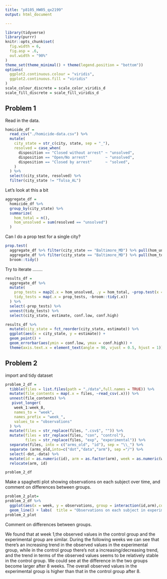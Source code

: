 ```yaml
---
title: "p8105_HW05_qx2199"
output: html_document

---
```




```r
library(tidyverse)
library(purrr)
knitr::opts_chunk$set(
  fig.width = 6,
  fig.asp = .6,
  out.width = "90%"
)
theme_set(theme_minimal() + theme(legend.position = "bottom"))
options(
  ggplot2.continuous.colour = "viridis",
  ggplot2.continuous.fill = "viridis"
)
scale_colour_discrete = scale_color_viridis_d
scale_fill_discrete = scale_fill_viridis_d
```


## Problem 1

Read in the data.

```r
homicide_df = 
  read_csv("./homicide-data.csv") %>% 
  mutate(
    city_state = str_c(city, state, sep = "_"),
    resolved = case_when(
      disposition == "Closed without arrest" ~ "unsolved",
      disposition == "Open/No arrest"        ~ "unsolved",
      disposition == "Closed by arrest"      ~ "solved",
    )
  ) %>% 
  select(city_state, resolved) %>% 
  filter(city_state != "Tulsa_AL")
```


Let's look at this a bit

```r
aggregate_df = 
  homicide_df %>% 
  group_by(city_state) %>% 
  summarize(
    hom_total = n(),
    hom_unsolved = sum(resolved == "unsolved")
  )
```

Can I do a prop test for a single city?

```r
prop.test(
  aggregate_df %>% filter(city_state == "Baltimore_MD") %>% pull(hom_unsolved), 
  aggregate_df %>% filter(city_state == "Baltimore_MD") %>% pull(hom_total)) %>% 
  broom::tidy()
```

Try to iterate ........

```r
results_df = 
  aggregate_df %>% 
  mutate(
    prop_tests = map2(.x = hom_unsolved, .y = hom_total, ~prop.test(x = .x, n = .y)),
    tidy_tests = map(.x = prop_tests, ~broom::tidy(.x))
  ) %>% 
  select(-prop_tests) %>% 
  unnest(tidy_tests) %>% 
  select(city_state, estimate, conf.low, conf.high)
```



```r
results_df %>% 
  mutate(city_state = fct_reorder(city_state, estimate)) %>% 
  ggplot(aes(x = city_state, y = estimate)) +
  geom_point() + 
  geom_errorbar(aes(ymin = conf.low, ymax = conf.high)) + 
  theme(axis.text.x = element_text(angle = 90, vjust = 0.5, hjust = 1))
```





## Problem 2

import and tidy dataset


```r
problem_2_df = 
  tibble(files = list.files(path = "./data",full.names = TRUE)) %>% 
  mutate(file_contents = map(.x = files, ~read_csv(.x))) %>% 
  unnest(file_contents) %>% 
   pivot_longer(
    week_1:week_8,
    names_to = "week",
    names_prefix = "week_",
    values_to = "observations"
  ) %>% 
  mutate(files = str_replace(files, ".csv$", "")) %>% 
  mutate(files = str_replace(files, "con", "control"),
         files = str_replace(files, "exp", "experimental")) %>% 
  separate(files, into = c("arms_old", "id"), sep = "\\_") %>%   
  separate (arms_old,into=c("dot","data","arm"), sep ="/") %>%
  select(-dot,-data) %>% 
  mutate(id = as.numeric(id), arm = as.factor(arm), week = as.numeric(week)) %>% 
  relocate(arm, id)

problem_2_df
```

Make a spaghetti plot showing observations on each subject over time, and comment on differences between groups.

```r
problem_2_plot=
problem_2_df %>%
  ggplot(aes(x = week, y = observations, group = interaction(id,arm),color=arm))  +scale_color_manual(values=c("#6495ED","#FF9966"))+
  geom_line() + labs(  title = "Observations on each subject in experimental and control group over time",x = "week", y = "observations")
problem_2_plot
```

Comment on differences between groups.

We found that at week 1,the observed values in the control group and the experimental group are similar. During the following weeks we can see that  there's an increasing trend in the observed values in the experimental group, while in the control group there's not a increasing/decreasing trend, and the trend in terms of the observed values seems to be relatively stable in the control group. We could see at the difference in the two groups become larger after 8 weeks. The overall observed values in the experimental group is higher than that in the control group after 8.
